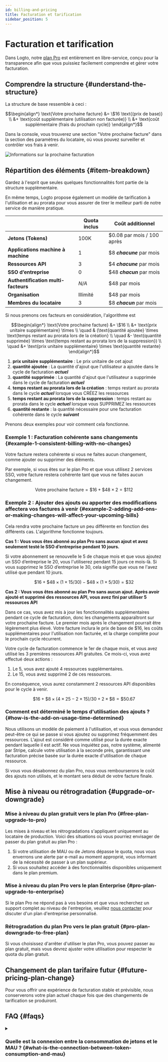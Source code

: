 ```yaml
---
id: billing-and-pricing
title: Facturation et tarification
sidebar_position: 5
---
```



# Facturation et tarification

Dans Logto, notre [plan Pro](https://logto.io/pricing) est entièrement en libre-service, conçu pour la transparence afin que vous puissiez facilement comprendre et gérer votre facturation.

## Comprendre la structure \{#understand-the-structure}

La structure de base ressemble à ceci :

```math
\begin{align*}
\text{Votre prochaine facture} &= \$16 \text{(prix de base)} \\
&+ \text{coût supplémentaire (utilisation non facturée)} \\
&+ \text{coût supplémentaire (frais du prochain cycle)}
\end{align*}
```

Dans la console, vous trouverez une section "Votre prochaine facture" dans la section des paramètres du locataire, où vous pouvez surveiller et contrôler vos frais à venir.

<img src={nextBillingInfoImage} alt="Informations sur la prochaine facturation" />

## Répartition des éléments \{#item-breakdown}

Gardez à l'esprit que seules quelques fonctionnalités font partie de la structure supplémentaire.

En même temps, Logto propose également un modèle de tarification à l'utilisation et au prorata pour vous assurer de tirer le meilleur parti de notre service de manière pratique.

|                                     | Quota inclus | Coût additionnel           |
| ----------------------------------- | ------------ | -------------------------- |
| **Jetons (Tokens)**                 | 100K         | $0.08 par mois / 100 après |
| **Applications machine à machine**  | 1            | $8 **_chacune_** par mois  |
| **Ressources API**                  | 3            | $4 **_chacune_** par mois  |
| **SSO d’entreprise**                | 0            | $48 **_chacun_** par mois  |
| **Authentification multi-facteurs** | _N/A_        | $48 par mois               |
| **Organisation**                    | Illimité     | $48 par mois               |
| **Membres du locataire**            | 3            | $8 **_chacun_** par mois   |

Si nous prenons ces facteurs en considération, l'algorithme est

```math
\begin{align*}
\text{Votre prochaine facture} &= \$16 \\
&+ \text{prix unitaire supplémentaire} \times \\
\quad & (\text{quantité ajoutée} \times \text{temps restant au prorata lors de la création} \\
\quad &- \text{quantité supprimée} \times \text{temps restant au prorata lors de la suppression}) \\
\quad &+ \text{prix unitaire supplémentaire} \times \text{quantité restante}
\end{align*}
```

1. **prix unitaire supplémentaire** : Le prix unitaire de cet ajout
2. **quantité ajoutée** : La quantité d'ajout que l'utilisateur a ajoutée dans le cycle de facturation **_actuel_**
3. **quantité supprimée** : La quantité d'ajout que l'utilisateur a supprimée dans le cycle de facturation **_actuel_**
4. **temps restant au prorata lors de la création** : temps restant au prorata dans le cycle **_actuel_** lorsque vous CRÉEZ les ressources
5. **temps restant au prorata lors de la suppression** : temps restant au prorata dans le cycle **_actuel_** lorsque vous SUPPRIMEZ les ressources
6. **quantité restante** : la quantité nécessaire pour une facturation cohérente dans le cycle **_suivant_**

Prenons deux exemples pour voir comment cela fonctionne.

### Exemple 1 : Facturation cohérente sans changements \{#example-1-consistent-billing-with-no-changes}

Votre facture restera cohérente si vous ne faites aucun changement, comme ajouter ou supprimer des éléments.

Par exemple, si vous êtes sur le plan Pro et que vous utilisez 2 services SSO, votre facture restera cohérente tant que vous ne faites aucun changement.

```math
\text{Votre prochaine facture} = \$ 16 + \$ 48 \times 2 = \$ 112
```

### Exemple 2 : Ajouter des ajouts ou apporter des modifications affectera vos factures à venir \{#example-2-adding-add-ons-or-making-changes-will-affect-your-upcoming-bills}

Cela rendra votre prochaine facture un peu différente en fonction des différents cas. L'algorithme fonctionne toujours.

**Cas 1 : Vous vous êtes abonné au plan Pro sans aucun ajout et avez seulement testé le SSO d’entreprise pendant 10 jours.**

Si votre abonnement se renouvelle le 5 de chaque mois et que vous ajoutez un SSO d’entreprise le 20, vous l'utiliserez pendant 15 jours ce mois-là. Si vous supprimez le SSO d’entreprise le 30, cela signifie que vous ne l'avez utilisé que pendant 10 jours.

```math
\$16 + \$48 \times (1 \times 15 / 30) - \$48 \times (1 \times 5 / 30) = \$32
```

**Cas 2 : Vous vous êtes abonné au plan Pro sans aucun ajout. Après avoir ajouté et supprimé des ressources API, vous avez fini par utiliser 5 ressources API**

Dans ce cas, vous avez mis à jour les fonctionnalités supplémentaires pendant ce cycle de facturation, donc les changements apparaîtront sur votre prochaine facture. Le premier mois après le changement pourrait être légèrement plus élevé. Votre facture inclura le prix de base de $16, les coûts supplémentaires pour l'utilisation non facturée, et la charge complète pour le prochain cycle récurrent.

Votre cycle de facturation commence le 1er de chaque mois, et vous avez utilisé les 3 premières ressources API gratuites. Ce mois-ci, vous avez effectué deux actions :

1. Le 5, vous avez ajouté 4 ressources supplémentaires.
2. Le 15, vous avez supprimé 2 de ces ressources.

En conséquence, vous aurez constamment 2 ressources API disponibles pour le cycle à venir.

```math
\$16 + \$8 \times (4 \times 25 - 2 \times 15) / 30 + 2 \times \$8 = \$50.67
```

### Comment est déterminé le temps d'utilisation des ajouts ? \{#how-is-the-add-on-usage-time-determined}

Nous utilisons un modèle de paiement à l'utilisation, et vous vous demandez peut-être ce qui se passe si vous ajoutez ou supprimez fréquemment des ressources. L'ajout est considéré comme utilisé pour la durée exacte pendant laquelle il est actif. Ne vous inquiétez pas, notre système, alimenté par Stripe, calcule votre utilisation à la seconde près, garantissant une facturation précise basée sur la durée exacte d'utilisation de chaque ressource.

Si vous vous désabonnez du plan Pro, nous vous rembourserons le coût des ajouts non utilisés, et le montant sera déduit de votre facture finale.

## Mise à niveau ou rétrogradation \{#upgrade-or-downgrade}

### Mise à niveau du plan gratuit vers le plan Pro \{#free-plan-upgrade-to-pro}

Les mises à niveau et les rétrogradations s'appliquent uniquement au locataire de production. Voici des situations où vous pourriez envisager de passer du plan gratuit au plan Pro :

1. Si votre utilisation de MAU ou de Jetons dépasse le quota, nous vous enverrons une alerte par e-mail au moment approprié, vous informant de la nécessité de passer à un plan supérieur.
2. Si vous souhaitez accéder à des fonctionnalités disponibles uniquement dans le plan premium.

### Mise à niveau du plan Pro vers le plan Enterprise \{#pro-plan-upgrade-to-enterprise}

Si le plan Pro ne répond pas à vos besoins et que vous recherchez un support complet au niveau de l'entreprise, veuillez [nous contacter](https://logto.io/contact) pour discuter d'un plan d'entreprise personnalisé.

### Rétrogradation du plan Pro vers le plan gratuit \{#pro-plan-downgrade-to-free-plan}

Si vous choisissez d'arrêter d'utiliser le plan Pro, vous pouvez passer au plan gratuit, mais vous devrez ajuster votre utilisation pour respecter le quota du plan gratuit.

## Changement de plan tarifaire futur \{#future-pricing-plan-change}

Pour vous offrir une expérience de facturation stable et prévisible, nous conserverons votre plan actuel chaque fois que des changements de tarification se produiront.

## FAQ \{#faqs}

<details>

<summary>

### Quelle est la connexion entre la consommation de jetons et le MAU ? \{#what-is-the-connection-between-token-consumption-and-mau}

</summary>

Logto utilise l'authentification basée sur des jetons. Une connexion unique d'un utilisateur peut impliquer la consommation de deux ou trois jetons : Jeton d’identifiant (ID token), Jeton d’accès (Access token), et Jeton de rafraîchissement (Refresh token). Si vous utilisez des fonctionnalités comme M2M ou Organisation, des jetons supplémentaires, tels que des jetons M2M ou des jetons d’organisation, peuvent également être impliqués. La consommation de jetons dépend de la manière dont les utilisateurs interagissent avec votre système. Pour vous aider à suivre cela, nous offrons une surveillance en temps réel de l'utilisation des jetons dans la <CloudLink to="/dashboard">Console > Tableau de bord</CloudLink>. Voici un exemple : notre plan gratuit offre 100k jetons gratuitement, ce qui peut prendre en charge environ 30k-50k MAU (Utilisateurs Actifs Mensuels).

</details>
